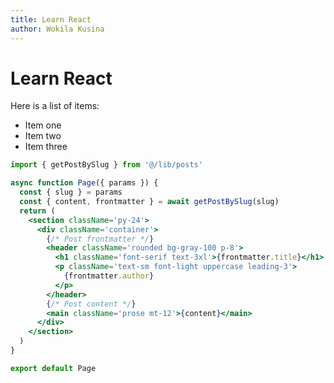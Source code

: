 ```yaml
---
title: Learn React
author: Wokila Kusina
---
```


# Learn React

<Newsletter />

Here is a list of items:

- Item one
- Item two
- Item three

```jsx
import { getPostBySlug } from '@/lib/posts'

async function Page({ params }) {
  const { slug } = params
  const { content, frontmatter } = await getPostBySlug(slug)
  return (
    <section className='py-24'>
      <div className='container'>
        {/* Post frontmatter */}
        <header className='rounded bg-gray-100 p-8'>
          <h1 className='font-serif text-3xl'>{frontmatter.title}</h1>
          <p className='text-sm font-light uppercase leading-3'>
            {frontmatter.author}
          </p>
        </header>
        {/* Post content */}
        <main className='prose mt-12'>{content}</main>
      </div>
    </section>
  )
}

export default Page
```
